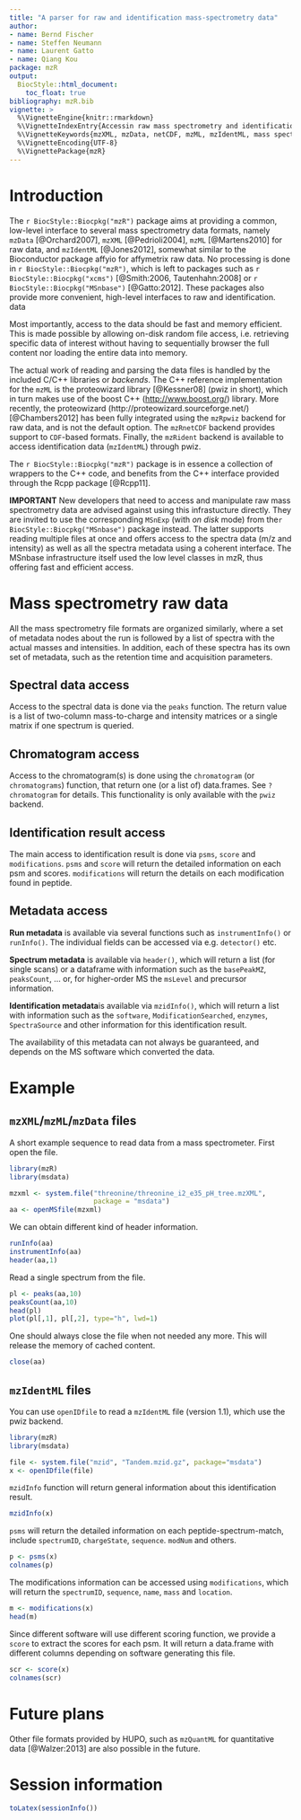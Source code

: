 ```yaml
---
title: "A parser for raw and identification mass-spectrometry data"
author:
- name: Bernd Fischer
- name: Steffen Neumann
- name: Laurent Gatto
- name: Qiang Kou
package: mzR
output:
  BiocStyle::html_document:
    toc_float: true
bibliography: mzR.bib
vignette: >
  %\VignetteEngine{knitr::rmarkdown}
  %\VignetteIndexEntry{Accessin raw mass spectrometry and identification data}
  %\VignetteKeywords{mzXML, mzData, netCDF, mzML, mzIdentML, mass spectrometry, proteomics, metabolomics}
  %\VignetteEncoding{UTF-8}
  %\VignettePackage{mzR}
---
```


# Introduction

The `r BiocStyle::Biocpkg("mzR")` package aims at providing a common, low-level
interface to several mass spectrometry data formats, namely `mzData`
[@Orchard2007], `mzXML` [@Pedrioli2004], `mzML` [@Martens2010] for raw
data, and `mzIdentML` [@Jones2012], somewhat similar to the
Bioconductor package affyio for affymetrix raw data. No processing is
done in `r BiocStyle::Biocpkg("mzR")`, which is left to packages such as `r
BiocStyle::Biocpkg("xcms")` [@Smith:2006, Tautenhahn:2008] or
`r BiocStyle::Biocpkg("MSnbase")` [@Gatto:2012]. These packages also provide more
convenient, high-level interfaces to raw and identification. data

Most importantly, access to the data should be fast and memory
efficient. This is made possible by allowing on-disk random file
access, i.e. retrieving specific data of interest without having to
sequentially browser the full content nor loading the entire data into
memory.

The actual work of reading and parsing the data files is handled by the included
C/C++ libraries or *backends*. The C++ reference implementation for the `mzML`
is the proteowizard library [@Kessner08] (pwiz in short), which in turn makes
use of the boost C++ (<http://www.boost.org/>) library. More recently, the
proteowizard (http://proteowizard.sourceforge.net/) [@Chambers2012] has been
fully integrated using the `mzRpwiz` backend for raw data, and is not the
default option. The `mzRnetCDF` backend provides support to `CDF`-based
formats. Finally, the `mzRident` backend is available to access identification
data (`mzIdentML`) through pwiz.

The `r BiocStyle::Biocpkg("mzR")` package is in essence a collection of wrappers
to the C++ code, and benefits from the C++ interface provided through
the Rcpp package [@Rcpp11].

**IMPORTANT** New developers that need to access and manipulate raw
mass spectrometry data are advised against using this infrastucture
directly. They are invited to use the corresponding `MSnExp` (with *on
disk* mode) from the`r BiocStyle::Biocpkg("MSnbase")` package instead. The
latter supports reading multiple files at once and offers access to
the spectra data (m/z and intensity) as well as all the spectra
metadata using a coherent interface. The MSnbase infrastructure itself
used the low level classes in mzR, thus offering fast and efficient
access.


# Mass spectrometry raw data

All the mass spectrometry file formats are organized similarly, where
a set of metadata nodes about the run is followed by a list of spectra
with the actual masses and intensities. In addition, each of these
spectra has its own set of metadata, such as the retention time and
acquisition parameters.

## Spectral data access

Access to the spectral data is done via the `peaks` function. The
return value is a list of two-column mass-to-charge and intensity
matrices or a single matrix if one spectrum is queried.

## Chromatogram access

Access to the chromatogram(s) is done using the `chromatogram` (or
`chromatograms`) function, that return one (or a list of)
data.frames. See `?chromatogram` for details. This functionality is
only available with the `pwiz` backend.

## Identification result access

The main access to identification result is done via `psms`, `score`
and `modifications`.  `psms` and `score` will return the detailed
information on each psm and scores.  `modifications` will return the
details on each modification found in peptide.

## Metadata access

**Run metadata** is available via several functions such as
`instrumentInfo()` or `runInfo()`. The individual fields can be
accessed via e.g. `detector()` etc.

**Spectrum metadata** is available via `header()`, which will return a
list (for single scans) or a dataframe with information such as the
`basePeakMZ`, `peaksCount`, ... or, for higher-order MS the `msLevel`
and precursor information.

**Identification metadata**is available via `mzidInfo()`, which will
return a list with information such as the `software`,
`ModificationSearched`, `enzymes`, `SpectraSource` and other
information for this identification result.

The availability of this metadata can not always be guaranteed, and
depends on the MS software which converted the data.

# Example

## `mzXML`/`mzML`/`mzData` files

A short example sequence to read data from a mass spectrometer.
First open the file.

```r
library(mzR)
library(msdata)

mzxml <- system.file("threonine/threonine_i2_e35_pH_tree.mzXML",
                     package = "msdata")
aa <- openMSfile(mzxml)
```

We can obtain different kind of header information.

```r
runInfo(aa)
instrumentInfo(aa)
header(aa,1)
```

Read a single spectrum from the file.

```r
pl <- peaks(aa,10)
peaksCount(aa,10)
head(pl)
plot(pl[,1], pl[,2], type="h", lwd=1)
```

One should always close the file when not needed any more. This will
release the memory of cached content.

```r
close(aa)
```

## `mzIdentML` files

You can use `openIDfile` to read a `mzIdentML` file (version 1.1),
which use the pwiz backend.

```r
library(mzR)
library(msdata)

file <- system.file("mzid", "Tandem.mzid.gz", package="msdata")
x <- openIDfile(file)
```

`mzidInfo` function will return general information about this
identification result.

```r
mzidInfo(x)
```

`psms` will return the detailed information on each
peptide-spectrum-match, include `spectrumID`, `chargeState`,
`sequence`. `modNum` and others.

```r
p <- psms(x)
colnames(p)
```

The modifications information can be accessed using `modifications`,
which will return the `spectrumID`, `sequence`, `name`, `mass` and
`location`.

```r
m <- modifications(x)
head(m)
```

Since different software will use different scoring function, we
provide a `score` to extract the scores for each psm. It will return a
data.frame with different columns depending on software generating
this file.

```r
scr <- score(x)
colnames(scr)
```

# Future plans

Other file formats provided by HUPO, such as `mzQuantML` for
quantitative data [@Walzer:2013] are also possible in the future.

# Session information {#sec:sessionInfo}

```r
toLatex(sessionInfo())
```
